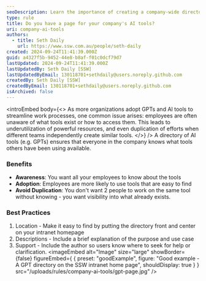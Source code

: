 ```yaml
---
seoDescription: Learn the importance of creating a company-wide directory for GPTs and AI tools and why it should be on the intranet home page for maximum visibility.
type: rule
title: Do you have a page for your company's AI tools?
uri: company-ai-tools
authors:
  - title: Seth Daily
    url: https://www.ssw.com.au/people/seth-daily
created: 2024-09-24T11:41:39.000Z
guid: a4327f5b-9452-44e8-b8af-f01c0dcf79d7
lastUpdated: 2024-09-24T11:41:39.000Z
lastUpdatedBy: Seth Daily [SSW]
lastUpdatedByEmail: 130118701+sethdaily@users.noreply.github.com
createdBy: Seth Daily [SSW]
createdByEmail: 130118701+sethdaily@users.noreply.github.com
isArchived: false
---
```


<introEmbed
  body={<>
As more organizations adopt GPTs and AI tools to streamline work processes, one common issue arises: employees are often unaware of what tools exist or how to access them. This leads to underutilization of powerful resources, and even duplication of efforts when different teams independently create similar tools.
  </>}
/>
A directory of AI tools (e.g. GPTs) ensures that everyone in the company knows what tools others have been using available.

### Benefits

* **Awareness**: You want all your employees to know about the tools
* **Adoption**: Employees are more likely to use tools that are easy to find
* **Avoid Duplication**: You don't want 2 people to work on the same tool without knowing - you want visibility into what already exists.

### Best Practices

1. Location -  Make it easy to find by putting the directory front and center on your intranet homepage
2. Descriptions - Include a brief explanation of the purpose and use case
3. Support - Include the author so users know where to seek for help or clarification.
<imageEmbed
  alt="Image"
  size="large"
  showBorder={false}
  figureEmbed={ {
    preset: "goodExample",
    figure: "Good example - A GPT directory on the SSW intranet home page",
    shouldDisplay: true
  } }
  src="/uploads/rules/company-ai-tools/gpt-page.jpg"
/>
